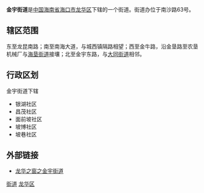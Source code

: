 {{expand|time=2013-09-21T13:18:34+00:00}}
{{unreferenced|time=2013-09-21T13:18:34+00:00}}
{{Infobox Settlement
| name = 金宇街道
| image_skyline = file:Haikou Intermediate People's Court 01.jpg
| imagesize = 250px
| image_caption = 海口中级人民法
| image_flag = 
| image_shield = 
| pushpin_map = 
| pushpin_label_position = bottom
| subdivision_type = 国家
| subdivision_name = {{CHN}}
| subdivision_type1 = [[中华人民共和国行政区划|省]]
| subdivision_name1 = [[海南省|海南省]]
| subdivision_type2 = [[海南省行政区划|市]]
| subdivision_name2 =  [[海口市|海口市]]
| subdivision_type3 = [[海口市行政区划|区]]
| subdivision_name3 = [[龙华区_(海口市)|龙华区]]
| elevation_m = 
| elevation_ft = 
| area_total_km2 = 4.3
| population_as_of = 
| population_total = 69824
| population_density_km2 = auto
| timezone = [[北京时间|北京时间]]
| utc_offset = +8
| timezone_DST = 
| utc_offset_DST = 
| latd = 
| latm = 
| lats = 
| latNS = 
| longd = 
| longm = 
| longs = 
| longEW = 
| postal_code_type = 邮政编码
| postal_code = 570105
| blank_name = 电话区号
| blank_info = 0898
| website = 
}}
'''金宇街道'''是[[中国|中国]][[海南省|海南省]][[海口市|海口市]][[龙华区_(海口市)|龙华区]]下辖的一个街道。街道办位于南沙路63号。

==辖区范围==
东至龙昆南路；南至南海大道，与城西镇隔路相望；西至金牛路，沿金垦路至农垦机械厂与[[海垦街道|海垦街道]]接壤；北至金宇东路，与[[大同街道|大同街道]]相邻。

==行政区划==
金宇街道下辖
*银湖社区
*昌茂社区
*面前坡社区
*坡博社区
*坡巷社区

==外部链接==
*[http://www.hklhq.gov.cn/tszf/displayer.asp?ID=74 龙华之窗之金宇街道]{{dead link|date=2018年4月 |bot=InternetArchiveBot |fix-attempted=yes }}

{{海南小作品}}
{{龙华区行政区划}}
[[Category:海口市龙华区行政区划|街道]]
[[Category:海口街道_(行政区划)|龙华区]]